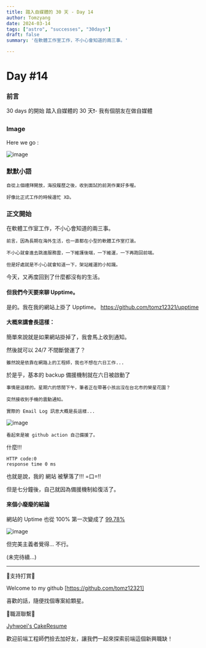 ```yaml
---
title: 踏入自媒體的 30 天 - Day 14
author: Tomzyang
date: 2024-03-14
tags: ["astro", "successes", "30days"]
draft: false
summary: '在軟體工作室工作，不小心會知道的兩三事。'

---
```


# Day #14

### 前言
30 days 的開始
踏入自媒體的 30 天❗️- 我有個朋友在做自媒體

### Image
Here we go :


![image](/static/images/hereWeGo.jpg)

### 默默小語
```
自從上個禮拜開放，海投履歷之後，收到面試的前測作業好多喔。

好像比正式工作的時候還忙 XD。
```
### 正文開始

在軟體工作室工作，不小心會知道的兩三事。

```
前言，因為長期在海外生活，也一直都在小型的軟體工作室打滾。

不小心就會進去跳進服務雲，一下維護後端，一下維運，一下再跑回前端。

但是好處就是不小心就會知道一下，架站維運的小知識。
```

今天，又再度回到了什麼都沒有的生活。

#### 但我們今天要來聊 Upptime。

是的。我在我的網站上掛了 Upptime。 https://github.com/tomz12321/upptime

#### 大概來講會長這樣：

簡單來說就是如果網站掛掉了，我會馬上收到通知。

然後就可以 24/7 不間斷營運了？

```
雖然說是依靠在網路上的工程師，我也不想在六日工作...
```
於是乎，基本的 backup 備援機制就在六日被啟動了
```
事情是這樣的。星期六的悠閒下午，筆者正在帶著小孩出沒在台北市的榮星花園？

突然接收到手機的震動通知。

實際的 Email Log 訊息大概是長這樣...
```
![image](/static/images/day14/screenshot-14-2.jpg)
```
看起來是被 github action 自己備援了。
```
什麼!!! 
```
HTTP code:0 
response time 0 ms
```

也就是說，我的 網站 被擊落了!!! =口=!!

但是七分鐘後，自己就因為備援機制給復活了。

#### 來個小廢廢的結論

網站的 Uptime 也從 100% 第一次變成了 [99.78%](https://tomz12321.github.io/upptime/history/personal-blog)

![image](/static/images/day14/screenshot-14-1.png)

但完美主義者覺得... 不行。

(未完待續...)

---

🔻支持打賞🔻

Welcome to my github [https://github.com/tomz12321]

喜歡的話，隨便找個專案給顆星。

🔻職涯聯繫🔻

[Jyhwoei's CakeResume](https://www.cakeresume.com/me/jyhwoei-yang)

歡迎前端工程師們撿去加好友，讓我們一起來探索前端這個新興職缺！